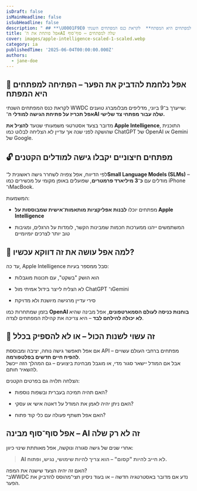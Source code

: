 ```yaml
---
isDraft: false
isMainHeadline: false
isSubHeadline: false
description: " ## **\U0001F9E0 אפל נלחמת להדביק את הפער – הפתיחה למפתחים היא המפתח**  לקראת כנס המפתחים השנתי WWDC שייערך ב־9 ביוני, מדליפים מבלומברג טוענים:   **"
title: אפל פותחת את ה־AI שלה למפתחים – סוף־סוף
cover: images/apple-intelligence-scaled-1-scaled.webp
category: ia
publishedTime: '2025-06-04T00:00:00.000Z'
authors:
  - jane-doe
---
```


## **🧠 אפל נלחמת להדביק את הפער – הפתיחה למפתחים היא המפתח**

לקראת כנס המפתחים השנתי WWDC שייערך ב־9 ביוני, מדליפים מבלומברג טוענים:  
**אפל תכריז על פתיחת הגישה למודלי ה־AI שלה עבור מפתחי צד שלישי.**

מדובר בצעד אסטרטגי משמעותי שנועד **להציל את Apple Intelligence**, התוכנית שהושקה לפני שנה אך עדיין לא הצליחה לבלוט כמו ChatGPT של OpenAI או Gemini של Google.

## **🔓 מפתחים חיצוניים יקבלו גישה למודלים הקטנים**

לפי הדיווח, אפל צפויה לשחרר גישה ראשונית ל־**Small Language Models (SLMs)** – מודלים עם **כ־3 מיליארד פרמטרים**, שפועלים באופן מקומי על מכשירים כמו iPhone ו־MacBook.

המשמעות:

- מפתחים יוכלו **לבנות אפליקציות מותאמות־אישית שמבוססות על Apple Intelligence**
    
- המשתמשים ייהנו ממערכות חכמות שמבינות הקשר, לומדות על הרגלים, ומגיבות טוב יותר לצרכים יומיומיים
    

## **📱 למה אפל עושה את זה דווקא עכשיו?**

עד כה, Apple Intelligence סבל ממספר בעיות:

- הוא הושק "בשקט", עם תכונות מוגבלות
    
- לא הצליח לייצר בידול אמיתי מול ChatGPT ו־Gemini
    
- סירי עדיין מרגישה מיושנת ולא מדויקת
    

בזמן שמתחרות כמו **OpenAI בוחנות כניסה לעולם הסמארטפונים**, אפל מבינה שהיא **לא יכולה להילחם לבד** – היא צריכה את קהילת המפתחים לצדה.

## **🚀 זה עשוי לשנות הכול – או לא להספיק בכלל**

אם אפל תאפשר גישה נוחה, יציבה ומבוססת API – מפתחים ברחבי העולם עשויים **להפיח חיים חדשים בפלטפורמה**.  
אבל אם המודל יישאר סגור מדי, או מוגבל מבחינת ביצועים – גם המהלך הזה ייכשל להשאיר חותם.

הצלחה תלויה גם בפרטים הקטנים:

- האם תהיה תמיכה בעברית ובשפות נוספות?
    
- האם ניתן יהיה לאמן את המודל על דאטה אישי או עסקי?
    
- האם אפל תשתף פעולה עם כלי קוד פתוח?
    

## **אפל סוף־סוף מבינה – AI זה לא רק שלה**

אחרי שנים של גישה סגורה ונוקשה, אפל מאותתת שינוי כיוון:

> **AI לא חייב להיות "קסום" – הוא צריך להיות שימושי, נגיש, ופתוח.**

האם זה יהיה הצעד שישנה את המפה?  
ב־WWDC נדע אם מדובר באסטרטגיה חדשה – או בעוד ניסיון חצי־מהוסס להדביק את הפער.
